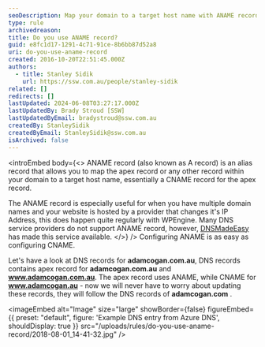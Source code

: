 ```yaml
---
seoDescription: Map your domain to a target host name with ANAME records, ensuring seamless updates and flexibility for apex records and multiple domains.
type: rule
archivedreason:
title: Do you use ANAME record?
guid: e8fc1d17-1291-4c71-91ce-8b6bb87d52a8
uri: do-you-use-aname-record
created: 2016-10-20T22:51:45.000Z
authors:
  - title: Stanley Sidik
    url: https://ssw.com.au/people/stanley-sidik
related: []
redirects: []
lastUpdated: 2024-06-08T03:27:17.000Z
lastUpdatedBy: Brady Stroud [SSW]
lastUpdatedByEmail: bradystroud@ssw.com.au
createdBy: StanleySidik
createdByEmail: StanleySidik@ssw.com.au
isArchived: false
---
```


<introEmbed
  body={<>
ANAME record (also known as A record) is an alias record that allows you to map the apex record or any other record within your domain to a target host name, essentially a CNAME record for the apex record.

The ANAME record is especially useful for when you have multiple domain names and your website is hosted by a provider that changes it's IP Address, this does happen quite regularly with WPEngine. Many DNS service providers do not support ANAME record, however, [DNSMadeEasy](http://dnsmadeeasy.com/) has made this service available.
  </>}
/>
Configuring ANAME is as easy as configuring CNAME.

Let's have a look at DNS records for **adamcogan.com.au**, DNS records contains apex record for **adamcogan.com.au** and **www.adamcogan.com.au**. The apex record uses ANAME, while CNAME for **www.adamcogan.au** - now we will never have to worry about updating these records, they will follow the DNS records of **adamcogan.com** .


<imageEmbed
  alt="Image"
  size="large"
  showBorder={false}
  figureEmbed={{
    preset: "default",
    figure: 'Example DNS entry from Azure DNS',
    shouldDisplay: true
  }}
  src="/uploads/rules/do-you-use-aname-record/2018-08-01_14-41-32.jpg"
/>
